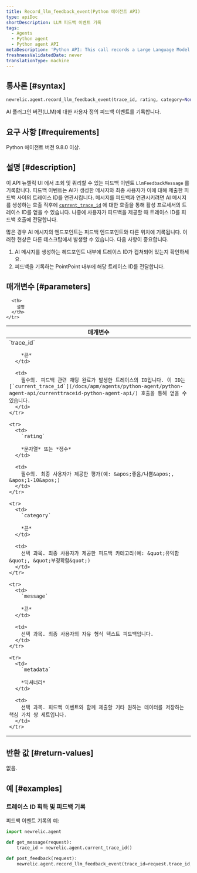 ```yaml
---
title: Record_llm_feedback_event(Python 에이전트 API)
type: apiDoc
shortDescription: LLM 피드백 이벤트 기록
tags:
  - Agents
  - Python agent
  - Python agent API
metaDescription: 'Python API: This call records a Large Language Model (LLM) feedback event for querying in the AI Monitoring UI.'
freshnessValidatedDate: never
translationType: machine
---
```


## 통사론 [#syntax]

```py
newrelic.agent.record_llm_feedback_event(trace_id, rating, category=None, message=None, metadata=None)
```

AI 플러그인 버전(LLM)에 대한 사용자 정의 피드백 이벤트를 기록합니다.

## 요구 사항 [#requirements]

Python 에이전트 버전 9.8.0 이상.

## 설명 [#description]

이 API 뉴렐릭 UI 에서 조회 및 쿼리할 수 있는 피드백 이벤트 `LlmFeedbackMessage` 를 기록합니다. 피드백 이벤트는 AI가 생성한 메시지와 최종 사용자가 이에 대해 제출한 피드백 사이의 트레이스 ID를 연관시킵니다. 메시지를 피드백과 연관시키려면 AI 메시지를 생성하는 호출 직후에 [`current_trace_id`](/docs/apm/agents/python-agent/python-agent-api/currenttraceid-python-agent-api/) 에 대한 호출을 통해 활성 프로세서의 트레이스 ID를 얻을 수 있습니다. 나중에 사용자가 피드백을 제공할 때 트레이스 ID를 피드백 호출에 전달합니다.

많은 경우 AI 메시지의 엔드포인트는 피드백 엔드포인트와 다른 위치에 기록됩니다. 이러한 현상은 다른 데스크탑에서 발생할 수 있습니다. 다음 사항이 중요합니다.

1. AI 메시지를 생성하는 헤드포인트 내부에 트레이스 ID가 캡쳐되어 있는지 확인하세요.
2. 피드백을 기록하는 PointPoint 내부에 해당 트레이스 ID를 전달합니다.

## 매개변수 [#parameters]

<table>
  <thead>
    <tr>
      <th width="25%">
        매개변수
      </th>

      <th>
        설명
      </th>
    </tr>
  </thead>

  <tbody>
    <tr>
      <td>
        `trace_id`

        *끈*
      </td>

      <td>
        필수의. 피드백 관련 채팅 완료가 발생한 트레이스의 ID입니다. 이 ID는 [`current_trace_id`](/docs/apm/agents/python-agent/python-agent-api/currenttraceid-python-agent-api/) 호출을 통해 얻을 수 있습니다.
      </td>
    </tr>

    <tr>
      <td>
        `rating`

        *문자열* 또는 *정수*
      </td>

      <td>
        필수의. 최종 사용자가 제공한 평가(예: &apos;좋음/나쁨&apos;, &apos;1-10&apos;)
      </td>
    </tr>

    <tr>
      <td>
        `category`

        *끈*
      </td>

      <td>
        선택 과목. 최종 사용자가 제공한 피드백 카테고리(예: &quot;유익함&quot;, &quot;부정확함&quot;)
      </td>
    </tr>

    <tr>
      <td>
        `message`

        *끈*
      </td>

      <td>
        선택 과목. 최종 사용자의 자유 형식 텍스트 피드백입니다.
      </td>
    </tr>

    <tr>
      <td>
        `metadata`

        *딕셔너리*
      </td>

      <td>
        선택 과목. 피드백 이벤트와 함께 제출할 기타 원하는 데이터를 저장하는 핵심 가치 쌍 세트입니다.
      </td>
    </tr>
  </tbody>
</table>

## 반환 값 [#return-values]

없음.

## 예 [#examples]

### 트레이스 ID 획득 및 피드백 기록

피드백 이벤트 기록의 예:

```py
import newrelic.agent

def get_message(request):
    trace_id = newrelic.agent.current_trace_id()

def post_feedback(request):
    newrelic.agent.record_llm_feedback_event(trace_id=request.trace_id, rating=request.rating, metadata= {"my_key": "my_val"})
```